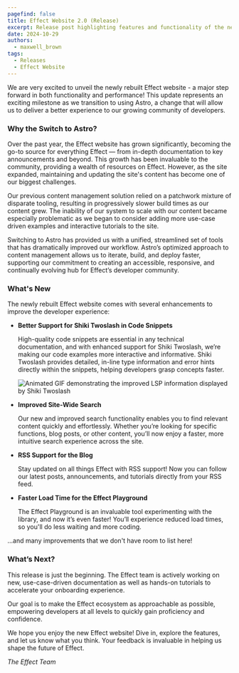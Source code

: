 ```yaml
---
pagefind: false
title: Effect Website 2.0 (Release)
excerpt: Release post highlighting features and functionality of the newly rebuilt Effect Website
date: 2024-10-29
authors:
  - maxwell_brown
tags:
  - Releases
  - Effect Website
---
```


We are very excited to unveil the newly rebuilt Effect website - a major step
forward in both functionality and performance! This update represents an
exciting milestone as we transition to using Astro, a change that will allow us
to deliver a better experience to our growing community of developers.

### Why the Switch to Astro?

Over the past year, the Effect website has grown significantly, becoming the
go-to source for everything Effect — from in-depth documentation to key
announcements and beyond. This growth has been invaluable to the community,
providing a wealth of resources on Effect. However, as the site expanded,
maintaining and updating the site's content has become one of our biggest
challenges.

Our previous content management solution relied on a patchwork mixture of
disparate tooling, resulting in progressively slower build times as our content
grew. The inability of our system to scale with our content became especially
problematic as we began to consider adding more use-case driven examples and
interactive tutorials to the site.

Switching to Astro has provided us with a unified, streamlined set of tools that
has dramatically improved our workflow. Astro’s optimized approach to content
management allows us to iterate, build, and deploy faster, supporting our
commitment to creating an accessible, responsive, and continually evolving hub
for Effect’s developer community.

### What's New

The newly rebuilt Effect website comes with several enhancements to improve the
developer experience:

- **Better Support for Shiki Twoslash in Code Snippets**

  High-quality code snippets are essential in any technical documentation, and
  with enhanced support for Shiki Twoslash, we’re making our code examples more
  interactive and informative. Shiki Twoslash provides detailed, in-line type
  information and error hints directly within the snippets, helping developers
  grasp concepts faster.

  ![Animated GIF demonstrating the improved LSP information displayed by Shiki Twoslash](../_assets/effect-website-2.0-release/shiki-twoslash.gif)

- **Improved Site-Wide Search**

  Our new and improved search functionality enables you to find relevant content
  quickly and effortlessly. Whether you’re looking for specific functions, blog
  posts, or other content, you’ll now enjoy a faster, more intuitive search
  experience across the site.

- **RSS Support for the Blog**

  Stay updated on all things Effect with RSS support! Now you can follow our
  latest posts, announcements, and tutorials directly from your RSS feed.

- **Faster Load Time for the Effect Playground**

  The Effect Playground is an invaluable tool experimenting with the library,
  and now it’s even faster! You’ll experience reduced load times, so you'll do
  less waiting and more coding.

...and many improvements that we don't have room to list here!

### What’s Next?

This release is just the beginning. The Effect team is actively working on new,
use-case-driven documentation as well as hands-on tutorials to accelerate your
onboarding experience.

Our goal is to make the Effect ecosystem as approachable as possible, empowering
developers at all levels to quickly gain proficiency and confidence.

We hope you enjoy the new Effect website! Dive in, explore the features, and let
us know what you think. Your feedback is invaluable in helping us shape the
future of Effect.

_The Effect Team_
